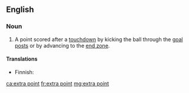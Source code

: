==English==

===Noun===
{{en-noun|head=[[extra]] [[point]]}}

# {{lb|en|American football}} A point scored after a [[touchdown]] by kicking the ball through the [[goal posts]] or by advancing to the [[end zone]].

====Translations====
{{trans-top|point scored after touchdown}}
* Finnish: {{t|fi|lisäpiste}}
{{trans-mid}}
{{trans-bottom}}

[[ca:extra point]]
[[fr:extra point]]
[[mg:extra point]]